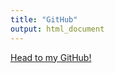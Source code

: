 ```yaml
---
title: "GitHub"
output: html_document
---
```


[Head to my GitHub!](https://github.com/juliaurh/juliaurh.github.io.git)